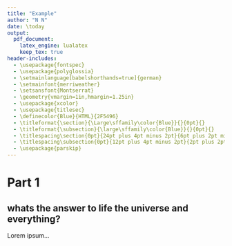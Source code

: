 ```yaml
---
title: "Example"
author: "N N"
date: \today
output: 
  pdf_document:
    latex_engine: lualatex
    keep_tex: true
header-includes:
  - \usepackage{fontspec}
  - \usepackage{polyglossia}
  - \setmainlanguage[babelshorthands=true]{german}
  - \setmainfont{merriweather}
  - \setsansfont{Montserrat}
  - \geometry{vmargin=1in,hmargin=1.25in}
  - \usepackage{xcolor}
  - \usepackage{titlesec}
  - \definecolor{Blue}{HTML}{2F5496}
  - \titleformat{\section}{\Large\sffamily\color{Blue}}{}{0pt}{}
  - \titleformat{\subsection}{\large\sffamily\color{Blue}}{}{0pt}{}
  - \titlespacing\section{0pt}{24pt plus 4pt minus 2pt}{6pt plus 2pt minus 2pt}
  - \titlespacing\subsection{0pt}{12pt plus 4pt minus 2pt}{2pt plus 2pt minus 2pt}
  - \usepackage{parskip}
---
```


# Part 1

## whats the answer to life the universe and everything?

Lorem ipsum...